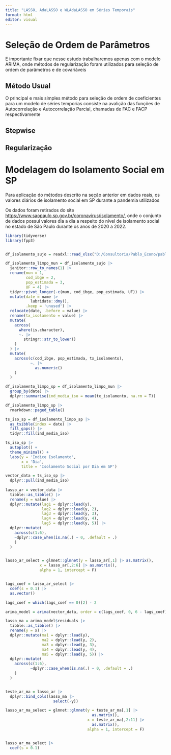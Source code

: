 ```yaml
---
title: "LASSO, AdaLASSO e WLAdaLASSO em Séries Temporais"
format: html
editor: visual
---
```


# Seleção de Ordem de Parâmetros

E importante fixar que nesse estudo trabalharemos apenas com o modelo ARIMA, onde métodos de regularização foram utilizados para seleção de ordem de parâmetros e de covariáveis

## Método Usual

O principal e mais simples método para seleção de ordem de coeficientes para um modelo de séries temporias consiste na avalição das funções de Autocorrelação e Autocorrelação Parcial, chamadas de FAC e FACP respectivamente

## Stepwise

## Regularização

# Modelagem do Isolamento Social em SP

Para aplicação do métodos descrito na seção anterior em dados reais, os valores diários de isolamento social em SP durante a pandemia utilizados

Os dados foram retirados do site [https://www.saopaulo.sp.gov.br/coronavirus/isolamento/](https://www.saopaulo.sp.gov.br/coronavirus/isolamento/), onde o conjunto de dados possui valores dia a dia a respeito do nível de isolamento social no estado de São Paulo durante os anos de 2020 a 2022.


```r
library(tidyverse)
library(fpp3)


df_isolamento_sujo = readxl::read_xlsx("D:/Consultoria/Pablo_Econo/pablo_series/files/isolamento_sp.xlsx") 

df_isolamento_limpo_mun = df_isolamento_sujo |>
  janitor::row_to_names(1) |>
  rename(mun = 1, 
         cod_ibge = 2, 
         pop_estimada = 3,
         UF = 4) |>
  tidyr::pivot_longer(-c(mun, cod_ibge, pop_estimada, UF)) |>
  mutate(date = name |>
           lubridate::dmy(),
         .keep = 'unused') |>
  relocate(date, .before = value) |>
  rename(tx_isolamento = value) |>
  mutate(
    across(
      where(is.character), 
      ~. |>
        stringr::str_to_lower()
    )
  ) |>
  mutate(
    across(c(cod_ibge, pop_estimada, tx_isolamento),
           ~. |> 
             as.numeric()
    )
  )

df_isolamento_limpo_sp = df_isolamento_limpo_mun |>
  group_by(date) |>
  dplyr::summarise(ind_media_iso = mean(tx_isolamento, na.rm = T))
```

```r
df_isolamento_limpo_sp |>
  rmarkdown::paged_table()
```

```r
ts_iso_sp = df_isolamento_limpo_sp |>
  as_tsibble(index = date) |>
  fill_gaps() |>
  tidyr::fill(ind_media_iso) 
```

```r
ts_iso_sp |> 
  autoplot() +
  theme_minimal() +
  labs(y = 'Índice Isolamento',
       x = 'Dia',
       title = 'Isolamento Social por Dia em SP')
``` 


```r
vector_data = ts_iso_sp |>
  dplyr::pull(ind_media_iso)
 
lasso_ar = vector_data |>
  tibble::as_tibble() |>
  rename(y = value) |>
  dplyr::mutate(lag1 = dplyr::lead(y),
                lag2 = dplyr::lead(y, 2),
                lag3 = dplyr::lead(y, 3),
                lag4 = dplyr::lead(y, 4), 
                lag5 = dplyr::lead(y, 5)) |>
  dplyr::mutate(
    across(c(1:6),
    ~dplyr::case_when(is.na(.) ~ 0, .default = .)
    )
  ) 


lasso_ar_select = glmnet::glmnet(y = lasso_ar[,1] |> as.matrix(), 
               x = lasso_ar[,2:6] |> as.matrix(), 
               alpha = 1, intercept = F) 


lags_coef = lasso_ar_select |> 
  coef(s = 0.1) |>
  as.vector()

lags_coef = which(lags_coef == 0)[2] - 2

```


```r
arima_model = arima(vector_data, order = c(lags_coef, 0, 6 - lags_coef))

lasso_ma = arima_model$residuals |>
  tibble::as_tibble() |>
  rename(y = x) |>
  dplyr::mutate(ma1 = dplyr::lead(y),
                ma2 = dplyr::lead(y, 2),
                ma3 = dplyr::lead(y, 3),
                ma4 = dplyr::lead(y, 4), 
                ma5 = dplyr::lead(y, 5)) |>
  dplyr::mutate(
    across(c(1:6),
           ~dplyr::case_when(is.na(.) ~ 0, .default = .)
    )
  ) 


teste_ar_ma = lasso_ar |>
  dplyr::bind_cols(lasso_ma |>
                     select(-y)) 

lasso_ar_ma_select = glmnet::glmnet(y = teste_ar_ma[,1] |> 
                                      as.matrix(), 
                                    x = teste_ar_ma[,2:11] |> 
                                      as.matrix(), 
                                    alpha = 1, intercept = F) 


lasso_ar_ma_select |> 
  coef(s = 0.1)
 
```


